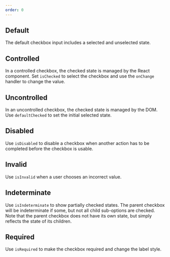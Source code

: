 ```yaml
---
order: 0
---
```



## Default

The default checkbox input includes a selected and unselected state.

<Example Component={CheckboxDefault} packageName="@atlaskit/checkbox" />

## Controlled

In a controlled checkbox, the checked state is managed by the React component. Set `isChecked` to
select the checkbox and use the `onChange` handler to change the value.

<Example Component={CheckboxControlled} packageName="@atlaskit/checkbox" />

## Uncontrolled

In an uncontrolled checkbox, the checked state is managed by the DOM. Use `defaultChecked` to set
the initial selected state.

<Example Component={CheckboxUncontrolled} packageName="@atlaskit/checkbox" />

## Disabled

Use `isDisabled` to disable a checkbox when another action has to be completed before the checkbox
is usable.

<Example Component={CheckboxDisabled} packageName="@atlaskit/checkbox" />

## Invalid

Use `isInvalid` when a user chooses an incorrect value.

<Example Component={CheckboxInvalid} packageName="@atlaskit/checkbox" />

## Indeterminate

Use `isIndeterminate` to show partially checked states. The parent checkbox will be indeterminate if
some, but not all child sub-options are checked. Note that the parent checkbox does not have its own
state, but simply reflects the state of its children.

<Example Component={CheckboxIndeterminate} packageName="@atlaskit/checkbox" />

## Required

Use `isRequired` to make the checkbox required and change the label style.

<Example Component={CheckboxRequired} packageName="@atlaskit/checkbox" />
